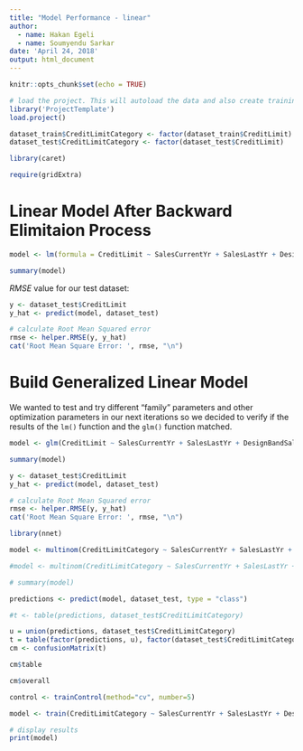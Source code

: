 ```yaml
---
title: "Model Performance - linear"
author:
  - name: Hakan Egeli
  - name: Soumyendu Sarkar
date: 'April 24, 2018'
output: html_document
---
```


```r
knitr::opts_chunk$set(echo = TRUE)
```


```r

# load the project. This will autoload the data and also create training and test datasets
library('ProjectTemplate')
load.project()

dataset_train$CreditLimitCategory <- factor(dataset_train$CreditLimit)
dataset_test$CreditLimitCategory <- factor(dataset_test$CreditLimit)

```

```r

library(caret)

require(gridExtra)

```


# Linear Model After Backward Elimitaion Process

```r

model <- lm(formula = CreditLimit ~ SalesCurrentYr + SalesLastYr + DesignBandSalesLast12Mo + NumberOfStoreLocations + AvgDaysOfPayCategory + ReturnedPaymentCount + RuralUrbanContinuumCode + MetroIndicator + MedianEarnings + MedianIncomeHouseholds - 1, data = dataset_train)

summary(model)

```

$RMSE$ value for our test dataset:

```r
y <- dataset_test$CreditLimit
y_hat <- predict(model, dataset_test)

```

```r
# calculate Root Mean Squared error
rmse <- helper.RMSE(y, y_hat)
cat('Root Mean Square Error: ', rmse, "\n")

```

# Build Generalized Linear Model

We wanted to test and try different "family" parameters and other optimization parameters in our next iterations so we decided to verify if the results of the `lm()` function and the `glm()` function matched.

```r

model <- glm(CreditLimit ~ SalesCurrentYr + SalesLastYr + DesignBandSalesLast12Mo + NumberOfStoreLocations + AvgDaysOfPayCategory + ReturnedPaymentCount + RuralUrbanContinuumCode + MetroIndicator + MedianEarnings + MedianIncomeHouseholds - 1, family = gaussian, data=dataset_train)

summary(model)

```

```r
y <- dataset_test$CreditLimit
y_hat <- predict(model, dataset_test)

```

```r
# calculate Root Mean Squared error
rmse <- helper.RMSE(y, y_hat)
cat('Root Mean Square Error: ', rmse, "\n")

```

```r
library(nnet)

model <- multinom(CreditLimitCategory ~ SalesCurrentYr + SalesLastYr + DesignBandSalesLast12Mo + NumberOfStoreLocations + AvgDaysOfPayCategory + ReturnedPaymentCount + RuralUrbanContinuumCode + MetroIndicator + MedianEarnings + MedianIncomeHouseholds, data=dataset_train, maxit=1500, trace=T)

#model <- multinom(CreditLimitCategory ~ SalesCurrentYr + SalesLastYr + PlainBandSalesLast12Mo + DesignBandSalesLast12Mo + DiamondBandSalesLast12Mo + AlternativeMetalSalesLast12Mo + TotalSalesLast12Mo + BuyingGroupMember + NumberOfStoreLocations + AvgDaysOfPayCategory + AvgDaysOfPay + MaxDaysPastDue + MaxAmtPastDue + AvgAmtPastDue + RuralUrbanContinuumCode + UrbanInfluenceCode + MetroIndicator + TotalPopulation + MedianEarnings + MedianRetailTradeEarnings + TotalHouseholds + MedianIncomeHouseholds + NumberOfJewelryStores + NumberOfJewelryStoresState + JewelryStoreSalesState, data=dataset_train, maxit=3000, trace=T)

# summary(model)

```

```r

predictions <- predict(model, dataset_test, type = "class")

#t <- table(predictions, dataset_test$CreditLimitCategory)

u = union(predictions, dataset_test$CreditLimitCategory)
t = table(factor(predictions, u), factor(dataset_test$CreditLimitCategory, u))
cm <- confusionMatrix(t)

cm$table

```

```r

cm$overall

```







```r

control <- trainControl(method="cv", number=5)

model <- train(CreditLimitCategory ~ SalesCurrentYr + SalesLastYr + DesignBandSalesLast12Mo + NumberOfStoreLocations + AvgDaysOfPayCategory + ReturnedPaymentCount + RuralUrbanContinuumCode + MetroIndicator + MedianEarnings + MedianIncomeHouseholds, data=dataset_test, method="multinom", metric="Accuracy", trControl=control, maxit=600)

# display results
print(model)

```

